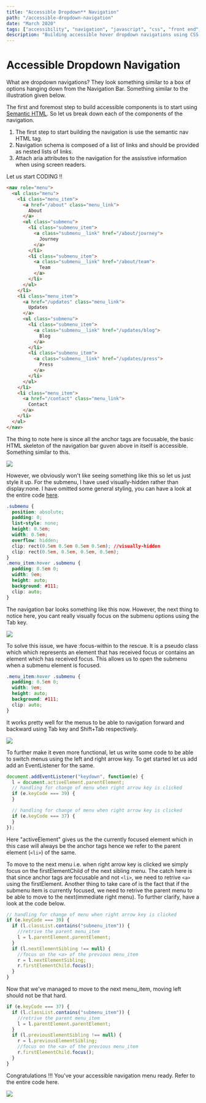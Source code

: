 ```yaml
---
title: "Accessible Dropdown** Navigation"
path: "/accessible-dropdown-navigation"
date: "March 2020"
tags: ["accessibility", "navigation", "javascript", "css", "front end", "a11y"]
description: "Building accessible hover dropdown navigations using CSS and Javascript to make it super accessible."
---
```


# Accessible Dropdown Navigation

What are dropdown navigations? They look something similar to a box of options hanging down from the Navigation Bar. Something similar to the illustration given below.

The first and foremost step to build accessible components is to start using <a href="#">Semantic HTML</a>. So let us break down each of the components of the navigation.

1. The first step to start building the navigation is use the semantic nav HTML tag.
2. Navigation schema is composed of a list of links and should be provided as nested lists of links.
3. Attach aria attributes to the navigation for the assisstive information when using screen readers.

Let us start CODING !!

```html
<nav role="menu">
  <ul class="menu">
    <li class="menu_item">
      <a href="/about" class="menu_link">
        About
      </a>
      <ul class="submenu">
        <li class="submenu_item">
          <a class="submenu__link" href="/about/journey">
            Journey
          </a>
        </li>
        <li class="submenu_item">
          <a class="submenu__link" href="/about/team">
            Team
          </a>
        </li>
      </ul>
    </li>
    <li class="menu_item">
      <a href="/updates" class="menu_link">
        Updates
      </a>
      <ul class="submenu">
        <li class="submenu_item">
          <a class="submenu__link" href="/updates/blog">
            Blog
          </a>
        </li>
        <li class="submenu_item">
          <a class="submenu__link" href="/updates/press">
            Press
          </a>
        </li>
      </ul>
    </li>
    <li class="menu_item">
      <a href="/contact" class="menu_link">
        Contact
      </a>
    </li>
  </ul>
</nav>
```

The thing to note here is since all the anchor tags are focusable, the basic
HTML skeleton of the navigation bar guven above in itself is accessible.
Something similar to this.

<img
  src="https://raw.githubusercontent.com/tanisha03/a11y-friendly/master/src/images/nav-1.gif?token=AI5VVFN3CWVQIDXCW7TKL5K6QOR2G"
  style="text-align:center"
/>

However, we obviously won't like seeing something like this so let us just style
it up. For the submenu, I have used visually-hidden rather than display:none. I have omitted some general styling, you can have a look at the entire code <a href="#">here</a>.

```css
.submenu {
  position: absolute;
  padding: 0;
  list-style: none;
  height: 0.5em;
  width: 0.5em;
  overflow: hidden;
  clip: rect(0.5em 0.5em 0.5em 0.5em); //visually-hidden
  clip: rect(0.5em, 0.5em, 0.5em, 0.5em);
}
.menu_item:hover .submenu {
  padding: 0.5em 0;
  width: 9em;
  height: auto;
  background: #111;
  clip: auto;
}
```

The navigation bar looks something like this now. However, the next thing to notice here, you cant really visually focus on the submenu options using the Tab key.

<img src="https://raw.githubusercontent.com/tanisha03/a11y-friendly/master/src/images/nav-2.gif?token=AI5VVFL7VFMTUGXJZ2OCXF26QOR32" />

To solve this issue, we have :focus-within to the rescue. It is a pseudo class which which represents an element that has received focus or contains an element which has received focus. This allows us to open the submenu when a submenu element is focused.

```css
.menu_item:hover .submenu {
  padding: 0.5em 0;
  width: 9em;
  height: auto;
  background: #111;
  clip: auto;
}
```

It works pretty well for the menus to be able to navigation forward and backward using Tab key and Shift+Tab respectively.

<img src="https://raw.githubusercontent.com/tanisha03/a11y-friendly/master/src/images/nav-3.gif?token=AI5VVFMLRWF66T2EHGBHPBS6QOR5K" />

To further make it even more functional, let us write some code to be able to switch menus using the left and right arrow key. To get started let us add add an EventListener for the same.

```javascript
document.addEventListener("keydown", function(e) {
  l = document.activeElement.parentElement;
  // handling for change of menu when right arrow key is clicked
  if (e.keyCode === 39) {
  }

  // handling for change of menu when right arrow key is clicked
  if (e.keyCode === 37) {
  }
});
```

Here "activeElement" gives us the the currently focused element which in this case will always be the anchor tags hence we refer to the parent element (`<li>`) of the same.

To move to the next menu i.e. when right arrow key is clicked we simply focus on the firstElementChild of the next sibling menu. The catch here is that since anchor tags are focusable and not `<li>`, we need to retrive `<a>` using the firstElement. Another thing to take care of is the fact that if the submenu item is currently focused, we need to retrive the parent menu to be able to move to the next(immediate right menu). To further clarify, have a look at the code below.

```javascript
// handling for change of menu when right arrow key is clicked
if (e.keyCode === 39) {
  if (l.classList.contains("submenu_item")) {
    //retrive the parent menu_item
    l = l.parentElement.parentElement;
  }
  if (l.nextElementSibling !== null) {
    //focus on the <a> of the previous menu_item
    r = l.nextElementSibling;
    r.firstElementChild.focus();
  }
}
```

Now that we've managed to move to the next menu_item, moving left should not be that hard.

```javascript
if (e.keyCode === 37) {
  if (l.classList.contains("submenu_item")) {
    //retrive the parent menu_item
    l = l.parentElement.parentElement;
  }
  if (l.previousElementSibling !== null) {
    r = l.previousElementSibling;
    //focus on the <a> of the previous menu_item
    r.firstElementChild.focus();
  }
}
```

Congratulations !!! You've your accessible navigation menu ready. Refer to the entire code here.

<img src="https://raw.githubusercontent.com/tanisha03/a11y-friendly/master/src/images/nav-4.gif?token=AI5VVFIEGQCBOXCYQWNTFQK6QOR62" />
